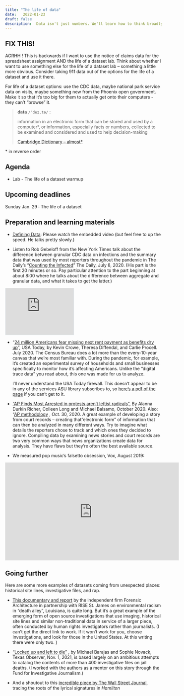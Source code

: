 ```yaml
---
title: "The life of data"
date:   2022-01-23
draft: false
description:  Data isn't just numbers. We'll learn how to think broadly about data for story. 
--- 
```


::: {.callout-warning}
## FIX THIS!
AGRHH ! This is backwards if I want to use the notice of claims data for the spreadsheet assignment AND the life of a dataset lab. 
Think about whether I want to use something else for the life of a dataset lab -- something a little more obvious. Consider taking 911 data out of the options for the life of a dataset and use it there. 

For life of a dataset options:  use the CDC data, maybe national park service data on visits, maybe something new from the Phoenix open government. Make it so that it's too big for them to actually get onto their computers - they can't "browse" it. 
::: 

<blockquote class="blockquote-big">
<p><strong>data</strong> <code>/ˈdeɪ.tə/</code> :</p>
<p> information in an electronic form that can be stored and used by a computer*, or information, especially facts or numbers, collected to be examined and considered and used to help decision-making </p>
 <span> <a href="https://dictionary.cambridge.org/dictionary/english/data" class="text-decoration-none link-secondary">Cambridge Dictionary -- almost*</a></span>
</blockquote>

\* in reverse order


## Agenda

* Lab - The life of a dataset warmup 

## Upcoming deadlines

[Sunday Jan. 29]{.sked-dates} : The life of a dataset

## Preparation and learning materials

* [Defining Data](https://cronkitedata.github.io/djtextbook/start-data-def.html):  Please watch the embedded video (but feel free to up the speed. He talks pretty slowly.)

* Listen to Rob Gebeloff from the New York Times talk about the difference between granular CDC data on infections and the summary data that was used by most reporters throughout the pandemic in The Daily's "[Counting the Infected](https://www.nytimes.com/2020/07/08/podcasts/the-daily/coronavirus-data-united-states.html)"  The Daily, July 8, 2020. (His part is the first 20 minutes or so. Pay particular attention to the part beginning at about 8:00 where he talks about the difference between aggregate and granular data, and what it takes to get the latter.)

<div class="mx-auto my-3" style="width:220px">
<iframe style="border: solid 1px #e4edf2;" src="https://www.stitcher.com/embed/129650/75063201" width="220" height="150" frameborder="0" scrolling="no">
 </iframe>
</div>

* "[24 million Americans fear missing next rent payment as benefits dry up](https://www.usatoday.com/in-depth/graphics/2020/07/24/24-million-americans-say-they-have-little-no-chance-being-able-pay-next-months-rent-eviction/5497764002/.)", USA Today, by Kevin Crowe, Theresa Diffendal, and Carlie Procell. July 2020.   The Census Bureau does a lot more than the every-10-year canvas that we're most familiar with. During the pandemic, for example, it's created an experimental survey of households and small businesses specifically to monitor how it's affecting Americans. Unlike the "digital trace data" you read about, this one was made for us to analyze. 

  I'll never understand the USA Today firewall. This doesn't appear to be in any of the services ASU library subscribes to, so [here's a pdf of the page](https://cronkitedata.s3.amazonaws.com/docs/usatoday-crowe-rentpayments-covid.pdf) if you can't get to it.


* ["AP Finds Most Arrested in protests aren't leftist radicals"](https://apnews.com/article/virus-outbreak-race-and-ethnicity-suburbs-health-racial-injustice-7edf9027af1878283f3818d96c54f748), By Alanna Durkin Richer, Colleen Long and Michael Balsamo, October 2020. Also:  "[AP methodology](http://leads.ap.org/best-of-the-week/analyzing-protest-arrest-records) , Oct. 30, 2020. A great example of developing a story from court records -- creating that "electronic form" of information that can then be analyzed in many different ways. Try to imagine what details the reporters chose to track and which ones they decided to ignore.  Compiling data by examining news stories and court records  are two very common ways that news organizations create data for analysis. They  have flaws but  they're often the best available source. 

* We measured pop music’s falsetto obsession, Vox, August 2019:  

<div class="mx-auto my-3" style="width:560px;">
<iframe width="560" height="315" src="https://www.youtube.com/embed/qJT2h5uGAC0" title="YouTube video player" frameborder="0" allow="accelerometer;  clipboard-write; encrypted-media; gyroscope; picture-in-picture" allowfullscreen></iframe>
</div>


## Going further

Here are some more examples of datasets coming from unexpected places: historical site lines, investigative files, and rap. 

- [This documentary and report](https://forensic-architecture.org/investigation/environmental-racism-in-death-alley-louisiana) by the independent firm Forensic Architecture in partnership with RISE St. James on environmental racism in "death alley", Louisiana, is quite long. But it's a great example of the emerging form of open source investigations that use imaging, historical site lines and similar non-traditional data in service of a larger piece, often conducted by human rights investigators rather than journalists.   (I can't get the direct link to work. If it won't work for you, choose Investigations, and look for those in the United States. At this writing there were only two. )

- ["Locked up and left to die"](https://www.texasobserver.org/locked-up-and-left-to-die/) , by Michael Barajas and Sophie Novack, Texas Observer, Nov. 1, 2021, is based largely on an  ambitious attempts to catalog the contents of more than 400 investigative files on jail deaths.  (I worked with the authors as a mentor on this story through the Fund for Investigative Journalism.)

- And a shoutout to this [incredible piece by The Wall Street Journal](http://graphics.wsj.com/hamilton/), tracing the roots of the lyrical signatures in *Hamilton*  


